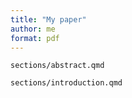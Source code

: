 ```yaml
---
title: "My paper"
author: me
format: pdf
---
```


```.include
sections/abstract.qmd
```

```.include
sections/introduction.qmd
```